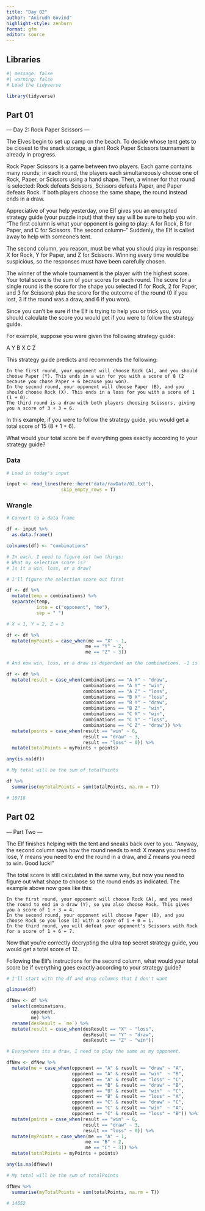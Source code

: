 ```yaml
---
title: "Day 02"
author: "Anirudh Govind"
highlight-style: zenburn
format: gfm
editor: source
---
```


## Libraries

```r
#| message: false
#| warning: false
# Load the tidyverse

library(tidyverse)
```

## Part 01

--- Day 2: Rock Paper Scissors ---

The Elves begin to set up camp on the beach. To decide whose tent gets to be closest to the snack storage, a giant Rock Paper Scissors tournament is already in progress.

Rock Paper Scissors is a game between two players. Each game contains many rounds; in each round, the players each simultaneously choose one of Rock, Paper, or Scissors using a hand shape. Then, a winner for that round is selected: Rock defeats Scissors, Scissors defeats Paper, and Paper defeats Rock. If both players choose the same shape, the round instead ends in a draw.

Appreciative of your help yesterday, one Elf gives you an encrypted strategy guide (your puzzle input) that they say will be sure to help you win. "The first column is what your opponent is going to play: A for Rock, B for Paper, and C for Scissors. The second column--" Suddenly, the Elf is called away to help with someone's tent.

The second column, you reason, must be what you should play in response: X for Rock, Y for Paper, and Z for Scissors. Winning every time would be suspicious, so the responses must have been carefully chosen.

The winner of the whole tournament is the player with the highest score. Your total score is the sum of your scores for each round. The score for a single round is the score for the shape you selected (1 for Rock, 2 for Paper, and 3 for Scissors) plus the score for the outcome of the round (0 if you lost, 3 if the round was a draw, and 6 if you won).

Since you can't be sure if the Elf is trying to help you or trick you, you should calculate the score you would get if you were to follow the strategy guide.

For example, suppose you were given the following strategy guide:

A Y
B X
C Z

This strategy guide predicts and recommends the following:

    In the first round, your opponent will choose Rock (A), and you should choose Paper (Y). This ends in a win for you with a score of 8 (2 because you chose Paper + 6 because you won).
    In the second round, your opponent will choose Paper (B), and you should choose Rock (X). This ends in a loss for you with a score of 1 (1 + 0).
    The third round is a draw with both players choosing Scissors, giving you a score of 3 + 3 = 6.

In this example, if you were to follow the strategy guide, you would get a total score of 15 (8 + 1 + 6).

What would your total score be if everything goes exactly according to your strategy guide?


### Data

```r
# Load in today's input

input <- read_lines(here::here("data/rawData/02.txt"),
                    skip_empty_rows = T)
```

### Wrangle

```r
# Convert to a data frame

df <- input %>% 
  as.data.frame()

colnames(df) <- "combinations"

# In each, I need to figure out two things:
# What my selection score is?
# Is it a win, loss, or a draw?

# I'll figure the selection score out first

df <- df %>% 
  mutate(temp = combinations) %>% 
  separate(temp,
           into = c("opponent", "me"),
           sep = " ")

# X = 1, Y = 2, Z = 3

df <- df %>% 
  mutate(myPoints = case_when(me == "X" ~ 1,
                             me == "Y" ~ 2,
                             me == "Z" ~ 3))

# And now win, loss, or a draw is dependent on the combinations. -1 is a win for me, 0 is a draw, and 1 is a loss for me

df <- df %>% 
  mutate(result = case_when(combinations == "A X" ~ "draw",
                            combinations == "A Y" ~ "win",
                            combinations == "A Z" ~ "loss",
                            combinations == "B X" ~ "loss",
                            combinations == "B Y" ~ "draw",
                            combinations == "B Z" ~ "win",
                            combinations == "C X" ~ "win",
                            combinations == "C Y" ~ "loss",
                            combinations == "C Z" ~ "draw")) %>% 
  mutate(points = case_when(result == "win" ~ 6,
                            result == "draw" ~ 3,
                            result == "loss" ~ 0)) %>% 
  mutate(totalPoints = myPoints + points)

any(is.na(df))

# My total will be the sum of totalPoints

df %>% 
  summarise(myTotalPoints = sum(totalPoints, na.rm = T))

# 10718
```

## Part 02

--- Part Two ---

The Elf finishes helping with the tent and sneaks back over to you. "Anyway, the second column says how the round needs to end: X means you need to lose, Y means you need to end the round in a draw, and Z means you need to win. Good luck!"

The total score is still calculated in the same way, but now you need to figure out what shape to choose so the round ends as indicated. The example above now goes like this:

    In the first round, your opponent will choose Rock (A), and you need the round to end in a draw (Y), so you also choose Rock. This gives you a score of 1 + 3 = 4.
    In the second round, your opponent will choose Paper (B), and you choose Rock so you lose (X) with a score of 1 + 0 = 1.
    In the third round, you will defeat your opponent's Scissors with Rock for a score of 1 + 6 = 7.

Now that you're correctly decrypting the ultra top secret strategy guide, you would get a total score of 12.

Following the Elf's instructions for the second column, what would your total score be if everything goes exactly according to your strategy guide?

```r
# I'll start with the df and drop columns that I don't want

glimpse(df)

dfNew <- df %>% 
  select(combinations,
         opponent,
         me) %>% 
  rename(desResult = `me`) %>% 
  mutate(result = case_when(desResult == "X" ~ "loss",
                            desResult == "Y" ~ "draw",
                            desResult == "Z" ~ "win"))

# Everywhere its a draw, I need to play the same as my opponent.

dfNew <- dfNew %>% 
  mutate(me = case_when(opponent == "A" & result == "draw" ~ "A",
                        opponent == "A" & result == "win"  ~ "B",
                        opponent == "A" & result == "loss" ~ "C",
                        opponent == "B" & result == "draw" ~ "B",
                        opponent == "B" & result == "win"  ~ "C",
                        opponent == "B" & result == "loss" ~ "A",
                        opponent == "C" & result == "draw" ~ "C",
                        opponent == "C" & result == "win"  ~ "A",
                        opponent == "C" & result == "loss" ~ "B")) %>% 
  mutate(points = case_when(result == "win" ~ 6,
                            result == "draw" ~ 3,
                            result == "loss" ~ 0)) %>%
  mutate(myPoints = case_when(me == "A" ~ 1,
                             me == "B" ~ 2,
                             me == "C" ~ 3)) %>% 
  mutate(totalPoints = myPoints + points)

any(is.na(dfNew))

# My total will be the sum of totalPoints

dfNew %>% 
  summarise(myTotalPoints = sum(totalPoints, na.rm = T))

# 14652
```

